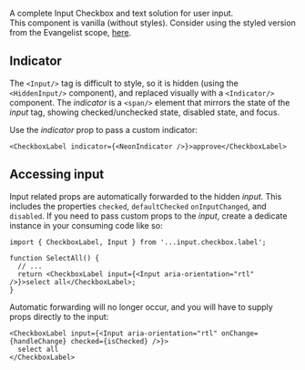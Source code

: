 A complete Input Checkbox and text solution for user input.  
This component is vanilla (without styles). Consider using the styled version from the Evangelist scope, [here](http://bit.dev/watheia/evangelist/input/checkbox/label).

## Indicator

The `<Input/>` tag is difficult to style, so it is hidden (using the `<HiddenInput/>` component), and replaced visually with a `<Indicator/>` component.
The _indicator_ is a `<span/>` element that mirrors the state of the _input_ tag, showing checked/unchecked state, disabled state, and focus.

Use the _indicator_ prop to pass a custom indicator:

```tsx
<CheckboxLabel indicator={<NeonIndicator />}>approve</CheckboxLabel>
```

## Accessing input

Input related props are automatically forwarded to the hidden _input_.
This includes the properties `checked`, `defaultChecked` `onInputChanged`, and `disabled`.
If you need to pass custom props to the _input_, create a dedicate instance in your consuming code like so:

```tsx
import { CheckboxLabel, Input } from '...input.checkbox.label';

function SelectAll() {
  // ...
  return <CheckboxLabel input={<Input aria-orientation="rtl" />}>select all</CheckboxLabel>;
}
```

Automatic forwarding will no longer occur, and you will have to supply props directly to the input:

```tsx
<CheckboxLabel input={<Input aria-orientation="rtl" onChange={handleChange} checked={isChecked} />}>
  select all
</CheckboxLabel>
```
